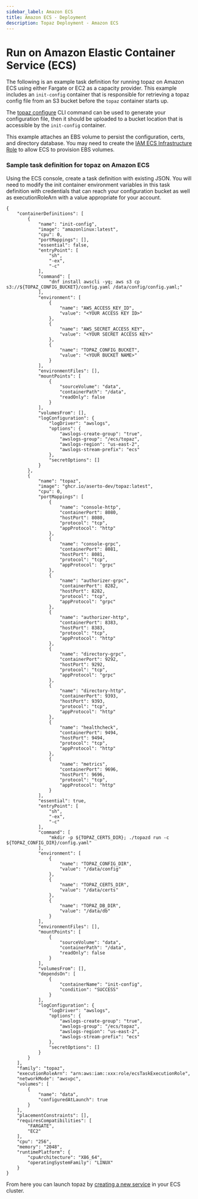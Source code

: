 ```yaml
---
sidebar_label: Amazon ECS
title: Amazon ECS - Deployment
description: Topaz Deployment - Amazon ECS
---
```


# Run on Amazon Elastic Container Service (ECS)

The following is an example task definition for running topaz on Amazon ECS using either Fargate or EC2 as a capacity provider.
This example includes an `init-config` container that is responsible for retrieving a topaz config file from
an S3 bucket before the `topaz` container starts up.

The [topaz configure](command-line-interface/topaz-cli/configuration#generating-a-config-file) CLI command can be used to generate
your configuration file, then it should be uploaded to a bucket location that is accessible by the `init-config` container.

This example attaches an EBS volume to persist the configuration, certs, and directory database.  You may need to create
the [IAM ECS Infrastructure Role](https://docs.aws.amazon.com/AmazonECS/latest/developerguide/infrastructure_IAM_role.html)
to allow ECS to provision EBS volumes.

### Sample task definition for topaz on Amazon ECS
Using the ECS console, create a task definition with existing JSON.  You will need to modify the init container
environment variables in this task definition with credentials that can reach your configuration bucket as well as
executionRoleArn with a value appropriate for your account.
```
{
    "containerDefinitions": [
        {
            "name": "init-config",
            "image": "amazonlinux:latest",
            "cpu": 0,
            "portMappings": [],
            "essential": false,
            "entryPoint": [
                "sh",
                "-ex",
                "-c"
            ],
            "command": [
                "dnf install awscli -yq; aws s3 cp s3://${TOPAZ_CONFIG_BUCKET}/config.yaml /data/config/config.yaml;"
            ],
            "environment": [
                {
                    "name": "AWS_ACCESS_KEY_ID",
                    "value": "<YOUR ACCESS KEY ID>"
                },
                {
                    "name": "AWS_SECRET_ACCESS_KEY",
                    "value": "<YOUR SECRET ACCESS KEY>"
                },
                {
                    "name": "TOPAZ_CONFIG_BUCKET",
                    "value": "<YOUR BUCKET NAME>"
                }
            ],
            "environmentFiles": [],
            "mountPoints": [
                {
                    "sourceVolume": "data",
                    "containerPath": "/data",
                    "readOnly": false
                }
            ],
            "volumesFrom": [],
            "logConfiguration": {
                "logDriver": "awslogs",
                "options": {
                    "awslogs-create-group": "true",
                    "awslogs-group": "/ecs/topaz",
                    "awslogs-region": "us-east-2",
                    "awslogs-stream-prefix": "ecs"
                },
                "secretOptions": []
            }
        },
        {
            "name": "topaz",
            "image": "ghcr.io/aserto-dev/topaz:latest",
            "cpu": 0,
            "portMappings": [
                {
                    "name": "console-http",
                    "containerPort": 8080,
                    "hostPort": 8080,
                    "protocol": "tcp",
                    "appProtocol": "http"
                },
                {
                    "name": "console-grpc",
                    "containerPort": 8081,
                    "hostPort": 8081,
                    "protocol": "tcp",
                    "appProtocol": "grpc"
                },
                {
                    "name": "authorizer-grpc",
                    "containerPort": 8282,
                    "hostPort": 8282,
                    "protocol": "tcp",
                    "appProtocol": "grpc"
                },
                {
                    "name": "authorizer-http",
                    "containerPort": 8383,
                    "hostPort": 8383,
                    "protocol": "tcp",
                    "appProtocol": "http"
                },
                {
                    "name": "directory-grpc",
                    "containerPort": 9292,
                    "hostPort": 9292,
                    "protocol": "tcp",
                    "appProtocol": "grpc"
                },
                {
                    "name": "directory-http",
                    "containerPort": 9393,
                    "hostPort": 9393,
                    "protocol": "tcp",
                    "appProtocol": "http"
                },
                {
                    "name": "healthcheck",
                    "containerPort": 9494,
                    "hostPort": 9494,
                    "protocol": "tcp",
                    "appProtocol": "http"
                },
                {
                    "name": "metrics",
                    "containerPort": 9696,
                    "hostPort": 9696,
                    "protocol": "tcp",
                    "appProtocol": "http"
                }
            ],
            "essential": true,
            "entryPoint": [
                "sh",
                "-ex",
                "-c"
            ],
            "command": [
                "mkdir -p ${TOPAZ_CERTS_DIR}; ./topazd run -c ${TOPAZ_CONFIG_DIR}/config.yaml"
            ],
            "environment": [
                {
                    "name": "TOPAZ_CONFIG_DIR",
                    "value": "/data/config"
                },
                {
                    "name": "TOPAZ_CERTS_DIR",
                    "value": "/data/certs"
                },
                {
                    "name": "TOPAZ_DB_DIR",
                    "value": "/data/db"
                }
            ],
            "environmentFiles": [],
            "mountPoints": [
                {
                    "sourceVolume": "data",
                    "containerPath": "/data",
                    "readOnly": false
                }
            ],
            "volumesFrom": [],
            "dependsOn": [
                {
                    "containerName": "init-config",
                    "condition": "SUCCESS"
                }
            ],
            "logConfiguration": {
                "logDriver": "awslogs",
                "options": {
                    "awslogs-create-group": "true",
                    "awslogs-group": "/ecs/topaz",
                    "awslogs-region": "us-east-2",
                    "awslogs-stream-prefix": "ecs"
                },
                "secretOptions": []
            }
        }
    ],
    "family": "topaz",
    "executionRoleArn": "arn:aws:iam::xxx:role/ecsTaskExecutionRole",
    "networkMode": "awsvpc",
    "volumes": [
        {
            "name": "data",
            "configuredAtLaunch": true
        }
    ],
    "placementConstraints": [],
    "requiresCompatibilities": [
        "FARGATE",
        "EC2"
    ],
    "cpu": "256",
    "memory": "2048",
    "runtimePlatform": {
        "cpuArchitecture": "X86_64",
        "operatingSystemFamily": "LINUX"
    }
}
```

From here you can launch topaz by [creating a new service](https://docs.aws.amazon.com/AmazonECS/latest/developerguide/create-service-console-v2.html)
in your ECS cluster.

